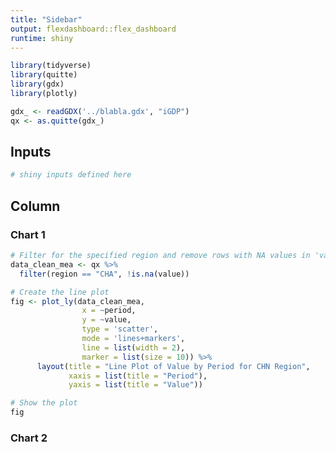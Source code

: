 ```yaml
---
title: "Sidebar"
output: flexdashboard::flex_dashboard
runtime: shiny
---
```


```r
library(tidyverse)
library(quitte)
library(gdx) 
library(plotly)

gdx_ <- readGDX('../blabla.gdx', "iGDP")
qx <- as.quitte(gdx_)

```

Inputs {.sidebar}
-------------------------------------

```r
# shiny inputs defined here
```
 
Column
-------------------------------------
    
### Chart 1
    
```r

# Filter for the specified region and remove rows with NA values in 'value'
data_clean_mea <- qx %>%
  filter(region == "CHA", !is.na(value))

# Create the line plot
fig <- plot_ly(data_clean_mea, 
                x = ~period, 
                y = ~value, 
                type = 'scatter', 
                mode = 'lines+markers', 
                line = list(width = 2), 
                marker = list(size = 10)) %>%
      layout(title = "Line Plot of Value by Period for CHN Region",
             xaxis = list(title = "Period"),
             yaxis = list(title = "Value"))

# Show the plot
fig


```
    
### Chart 2

```r
```